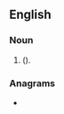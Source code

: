 {{also|pacesetters|pace setters}}
==English==

===Noun===
{{head|en|noun form|head=[[pace]]-[[setters]]}}
# {{plural of|pace-setter|lang=en|nodot=1}} ({{alternative spelling of|pacesetters|lang=en|nocap=1|nodot=1}}).

===Anagrams===
* {{anagrams|en|a=aceeeprsstt|streetscape}}